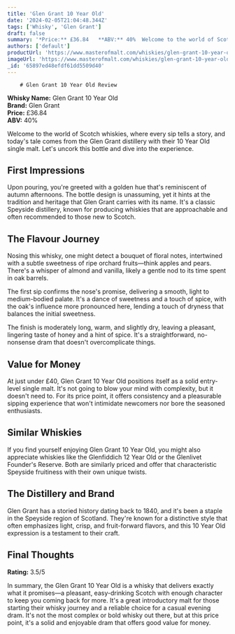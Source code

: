 ```yaml
---
title: 'Glen Grant 10 Year Old'
date: '2024-02-05T21:04:48.344Z'
tags: ['Whisky', 'Glen Grant']
draft: false
summary: '*Price:** £36.84   **ABV:** 40%  Welcome to the world of Scotch whiskies, where every sip tells a story, and today s tale comes fr...'
authors: ['default']
productUrl: 'https://www.masterofmalt.com/whiskies/glen-grant-10-year-old-whisky/'
imageUrl: 'https://www.masterofmalt.com/whiskies/glen-grant-10-year-old-whisky.jpg'
_id: '65897ed48efdf61dd5509d40'
---
```


        # Glen Grant 10 Year Old Review

**Whisky Name:** Glen Grant 10 Year Old  
**Brand:** Glen Grant  
**Price:** £36.84  
**ABV:** 40%

Welcome to the world of Scotch whiskies, where every sip tells a story, and today's tale comes from the Glen Grant distillery with their 10 Year Old single malt. Let's uncork this bottle and dive into the experience.

## First Impressions

Upon pouring, you're greeted with a golden hue that's reminiscent of autumn afternoons. The bottle design is unassuming, yet it hints at the tradition and heritage that Glen Grant carries with its name. It's a classic Speyside distillery, known for producing whiskies that are approachable and often recommended to those new to Scotch.

## The Flavour Journey

Nosing this whisky, one might detect a bouquet of floral notes, intertwined with a subtle sweetness of ripe orchard fruits—think apples and pears. There's a whisper of almond and vanilla, likely a gentle nod to its time spent in oak barrels.

The first sip confirms the nose's promise, delivering a smooth, light to medium-bodied palate. It's a dance of sweetness and a touch of spice, with the oak's influence more pronounced here, lending a touch of dryness that balances the initial sweetness.

The finish is moderately long, warm, and slightly dry, leaving a pleasant, lingering taste of honey and a hint of spice. It's a straightforward, no-nonsense dram that doesn't overcomplicate things.

## Value for Money

At just under £40, Glen Grant 10 Year Old positions itself as a solid entry-level single malt. It's not going to blow your mind with complexity, but it doesn't need to. For its price point, it offers consistency and a pleasurable sipping experience that won't intimidate newcomers nor bore the seasoned enthusiasts.

## Similar Whiskies

If you find yourself enjoying Glen Grant 10 Year Old, you might also appreciate whiskies like the Glenfiddich 12 Year Old or the Glenlivet Founder's Reserve. Both are similarly priced and offer that characteristic Speyside fruitiness with their own unique twists.

## The Distillery and Brand

Glen Grant has a storied history dating back to 1840, and it's been a staple in the Speyside region of Scotland. They're known for a distinctive style that often emphasizes light, crisp, and fruit-forward flavors, and this 10 Year Old expression is a testament to their craft.

## Final Thoughts

**Rating:** 3.5/5

In summary, the Glen Grant 10 Year Old is a whisky that delivers exactly what it promises—a pleasant, easy-drinking Scotch with enough character to keep you coming back for more. It's a great introductory malt for those starting their whisky journey and a reliable choice for a casual evening dram. It's not the most complex or bold whisky out there, but at this price point, it's a solid and enjoyable dram that offers good value for money.
